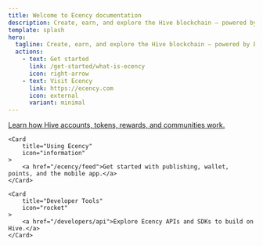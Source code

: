 ```yaml
---
title: Welcome to Ecency documentation
description: Create, earn, and explore the Hive blockchain — powered by Ecency.
template: splash
hero:
  tagline: Create, earn, and explore the Hive blockchain — powered by Ecency.
  actions:
    - text: Get started
      link: /get-started/what-is-ecency
      icon: right-arrow
    - text: Visit Ecency
      link: https://ecency.com
      icon: external
      variant: minimal
---
```



<CardGrid>
    <Card
        title="Hive basics"
        icon="open-book"
    >
        <a href="/hive/what-is-hive">Learn how Hive accounts, tokens, rewards, and communities work.</a>
    </Card>

    <Card
        title="Using Ecency"
        icon="information"
    >
        <a href="/ecency/feed">Get started with publishing, wallet, points, and the mobile app.</a>
    </Card>

    <Card
        title="Developer Tools"
        icon="rocket"
    >
        <a href="/developers/api">Explore Ecency APIs and SDKs to build on Hive.</a>
    </Card>
</CardGrid>
